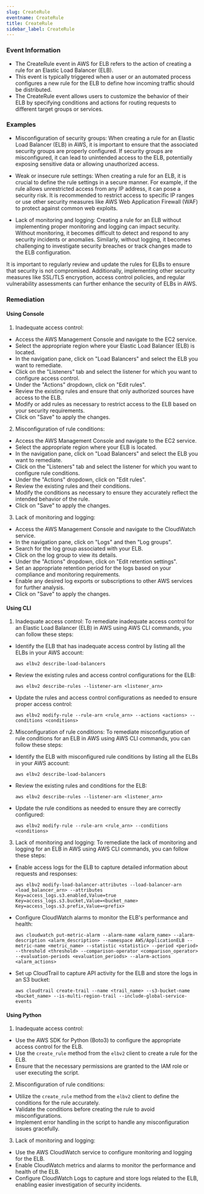 ```yaml
--- 
slug: CreateRule
eventname: CreateRule
title: CreateRule
sidebar_label: CreateRule
---
```

                       
### Event Information

- The CreateRule event in AWS for ELB refers to the action of creating a rule for an Elastic Load Balancer (ELB).
- This event is typically triggered when a user or an automated process configures a new rule for the ELB to define how incoming traffic should be distributed.
- The CreateRule event allows users to customize the behavior of their ELB by specifying conditions and actions for routing requests to different target groups or services.


### Examples

- Misconfiguration of security groups: When creating a rule for an Elastic Load Balancer (ELB) in AWS, it is important to ensure that the associated security groups are properly configured. If security groups are misconfigured, it can lead to unintended access to the ELB, potentially exposing sensitive data or allowing unauthorized access.

- Weak or insecure rule settings: When creating a rule for an ELB, it is crucial to define the rule settings in a secure manner. For example, if the rule allows unrestricted access from any IP address, it can pose a security risk. It is recommended to restrict access to specific IP ranges or use other security measures like AWS Web Application Firewall (WAF) to protect against common web exploits.

- Lack of monitoring and logging: Creating a rule for an ELB without implementing proper monitoring and logging can impact security. Without monitoring, it becomes difficult to detect and respond to any security incidents or anomalies. Similarly, without logging, it becomes challenging to investigate security breaches or track changes made to the ELB configuration.

It is important to regularly review and update the rules for ELBs to ensure that security is not compromised. Additionally, implementing other security measures like SSL/TLS encryption, access control policies, and regular vulnerability assessments can further enhance the security of ELBs in AWS.

### Remediation

#### Using Console

1. Inadequate access control:
- Access the AWS Management Console and navigate to the EC2 service.
- Select the appropriate region where your Elastic Load Balancer (ELB) is located.
- In the navigation pane, click on "Load Balancers" and select the ELB you want to remediate.
- Click on the "Listeners" tab and select the listener for which you want to configure access control.
- Under the "Actions" dropdown, click on "Edit rules".
- Review the existing rules and ensure that only authorized sources have access to the ELB.
- Modify or add rules as necessary to restrict access to the ELB based on your security requirements.
- Click on "Save" to apply the changes.

2. Misconfiguration of rule conditions:
- Access the AWS Management Console and navigate to the EC2 service.
- Select the appropriate region where your ELB is located.
- In the navigation pane, click on "Load Balancers" and select the ELB you want to remediate.
- Click on the "Listeners" tab and select the listener for which you want to configure rule conditions.
- Under the "Actions" dropdown, click on "Edit rules".
- Review the existing rules and their conditions.
- Modify the conditions as necessary to ensure they accurately reflect the intended behavior of the rule.
- Click on "Save" to apply the changes.

3. Lack of monitoring and logging:
- Access the AWS Management Console and navigate to the CloudWatch service.
- In the navigation pane, click on "Logs" and then "Log groups".
- Search for the log group associated with your ELB.
- Click on the log group to view its details.
- Under the "Actions" dropdown, click on "Edit retention settings".
- Set an appropriate retention period for the logs based on your compliance and monitoring requirements.
- Enable any desired log exports or subscriptions to other AWS services for further analysis.
- Click on "Save" to apply the changes.

#### Using CLI

1. Inadequate access control: To remediate inadequate access control for an Elastic Load Balancer (ELB) in AWS using AWS CLI commands, you can follow these steps:

- Identify the ELB that has inadequate access control by listing all the ELBs in your AWS account:
  ```
  aws elbv2 describe-load-balancers
  ```

- Review the existing rules and access control configurations for the ELB:
  ```
  aws elbv2 describe-rules --listener-arn <listener_arn>
  ```

- Update the rules and access control configurations as needed to ensure proper access control:
  ```
  aws elbv2 modify-rule --rule-arn <rule_arn> --actions <actions> --conditions <conditions>
  ```

2. Misconfiguration of rule conditions: To remediate misconfiguration of rule conditions for an ELB in AWS using AWS CLI commands, you can follow these steps:

- Identify the ELB with misconfigured rule conditions by listing all the ELBs in your AWS account:
  ```
  aws elbv2 describe-load-balancers
  ```

- Review the existing rules and conditions for the ELB:
  ```
  aws elbv2 describe-rules --listener-arn <listener_arn>
  ```

- Update the rule conditions as needed to ensure they are correctly configured:
  ```
  aws elbv2 modify-rule --rule-arn <rule_arn> --conditions <conditions>
  ```

3. Lack of monitoring and logging: To remediate the lack of monitoring and logging for an ELB in AWS using AWS CLI commands, you can follow these steps:

- Enable access logs for the ELB to capture detailed information about requests and responses:
  ```
  aws elbv2 modify-load-balancer-attributes --load-balancer-arn <load_balancer_arn> --attributes Key=access_logs.s3.enabled,Value=true Key=access_logs.s3.bucket,Value=<bucket_name> Key=access_logs.s3.prefix,Value=<prefix>
  ```

- Configure CloudWatch alarms to monitor the ELB's performance and health:
  ```
  aws cloudwatch put-metric-alarm --alarm-name <alarm_name> --alarm-description <alarm_description> --namespace AWS/ApplicationELB --metric-name <metric_name> --statistic <statistic> --period <period> --threshold <threshold> --comparison-operator <comparison_operator> --evaluation-periods <evaluation_periods> --alarm-actions <alarm_actions>
  ```

- Set up CloudTrail to capture API activity for the ELB and store the logs in an S3 bucket:
  ```
  aws cloudtrail create-trail --name <trail_name> --s3-bucket-name <bucket_name> --is-multi-region-trail --include-global-service-events
  ```

#### Using Python

1. Inadequate access control:
- Use the AWS SDK for Python (Boto3) to configure the appropriate access control for the ELB.
- Use the `create_rule` method from the `elbv2` client to create a rule for the ELB.
- Ensure that the necessary permissions are granted to the IAM role or user executing the script.

2. Misconfiguration of rule conditions:
- Utilize the `create_rule` method from the `elbv2` client to define the conditions for the rule accurately.
- Validate the conditions before creating the rule to avoid misconfigurations.
- Implement error handling in the script to handle any misconfiguration issues gracefully.

3. Lack of monitoring and logging:
- Use the AWS CloudWatch service to configure monitoring and logging for the ELB.
- Enable CloudWatch metrics and alarms to monitor the performance and health of the ELB.
- Configure CloudWatch Logs to capture and store logs related to the ELB, enabling easier investigation of security incidents.


 